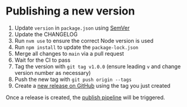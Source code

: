 
<Meta title="Development/Publishing" />

# Publishing a new version

1. Update `version` in `package.json` using [SemVer](https://semver.org/)
1. Update the CHANGELOG
1. Run `nvm use` to ensure the correct Node version is used
1. Run `npm install` to update the `package-lock.json`
1. Merge all changes to `main` via a pull request
1. Wait for the CI to pass
1. Tag the version with `git tag v1.0.0` (ensure leading `v` and change version number as necessary)
1. Push the new tag with `git push origin --tags`
1. Create a [new release on GitHub](https://github.com/nationalarchives/tna-frontend/releases/new) using the tag you just created

Once a release is created, the [publish pipeline](https://github.com/nationalarchives/tna-frontend/blob/main/.github/workflows/npm-publish.yml) will be triggered.
